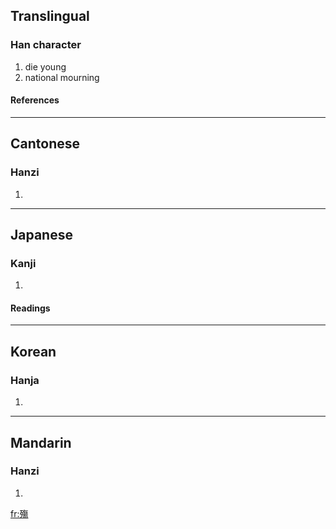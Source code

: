 {{see|殇}}

==Translingual==
===Han character===
{{Han char|rn=78|rad=歹|as=11|sn=15|four=1822<sub>7</sub>|canj=一弓人日竹 (MNOAH)}}
# die young
# national mourning
====References====
{{Han ref|kx=0583.060|dkj=16557|dj=0975.380|hdz=21393.070|uh=6BA4|ud=27556|bh=BCDC|bd=48348}}

----
==Cantonese==
===Hanzi===
{{yue-hanzi|jyut=|y=seung1}}
# {{defn|Cantonese}}

----
==Japanese==
===Kanji===
{{ja-kanji|grade=|rs=歹11}}
# {{defn|Japanese}} 
====Readings====
{{ja-readings|on=[[しょう]] (shō)|kun=[[わかじに]] (wakajini)}}

----
==Korean==
===Hanja===
{{ko-hanja|hangeul=상|eumhun=|rv=sang|mr=sang|y=sang}}
# {{defn|Korean}}

----
==Mandarin==
===Hanzi===
{{cmn-hanzi|sim=殇|pin=[[shāng]] (shang1)|wg=shang<sup>1</sup>}}
# {{defn|Mandarin}}

[[fr:殤]]